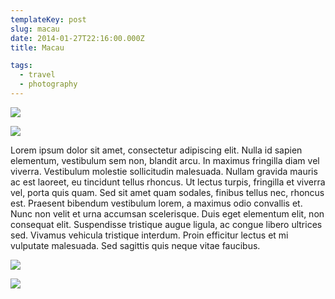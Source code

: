 ```yaml
---
templateKey: post
slug: macau
date: 2014-01-27T22:16:00.000Z
title: Macau

tags:
  - travel
  - photography
---
```

![](../../static/assets/20140127-IMG_3186.jpg)

![](../../static/assets/20140127-IMG_3202.jpg)

Lorem ipsum dolor sit amet, consectetur adipiscing elit. Nulla id sapien elementum, vestibulum sem non, blandit arcu. In maximus fringilla diam vel viverra. Vestibulum molestie sollicitudin malesuada. Nullam gravida mauris ac est laoreet, eu tincidunt tellus rhoncus. Ut lectus turpis, fringilla et viverra vel, porta quis quam. Sed sit amet quam sodales, finibus tellus nec, rhoncus est. Praesent bibendum vestibulum lorem, a maximus odio convallis et. Nunc non velit et urna accumsan scelerisque. Duis eget elementum elit, non consequat elit. Suspendisse tristique augue ligula, ac congue libero ultrices sed. Vivamus vehicula tristique interdum. Proin efficitur lectus et mi vulputate malesuada. Sed sagittis quis neque vitae faucibus.

![](../../static/assets/20140127-IMG_3215.jpg)

![](../../static/assets/20140127-IMG_3236.jpg)